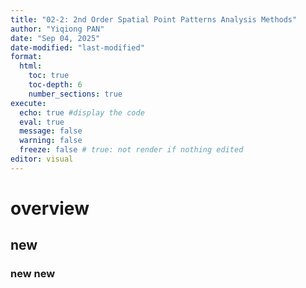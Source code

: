 ```yaml
---
title: "02-2: 2nd Order Spatial Point Patterns Analysis Methods"
author: "Yiqiong PAN"
date: "Sep 04, 2025"
date-modified: "last-modified"
format: 
  html:
    toc: true
    toc-depth: 6
    number_sections: true
execute:
  echo: true #display the code
  eval: true 
  message: false
  warning: false
  freeze: false # true: not render if nothing edited
editor: visual
---
```


# overview

## new

### new new

